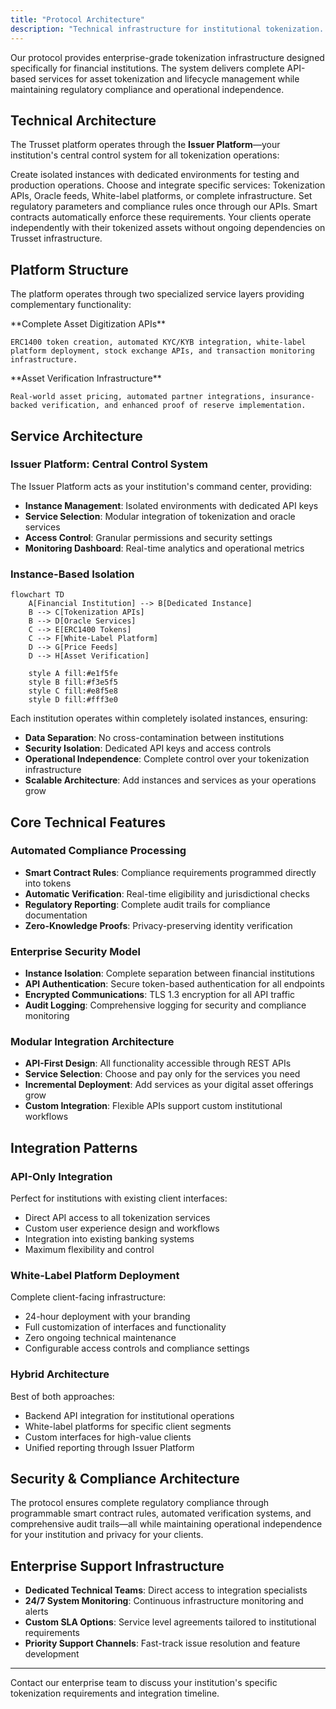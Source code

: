 ```yaml
---
title: "Protocol Architecture"
description: "Technical infrastructure for institutional tokenization. API architecture, security model, and service integration."
---
```


Our protocol provides enterprise-grade tokenization infrastructure designed specifically for financial institutions. The system delivers complete API-based services for asset tokenization and lifecycle management while maintaining regulatory compliance and operational independence.

## Technical Architecture

The Trusset platform operates through the **Issuer Platform**—your institution's central control system for all tokenization operations:

<Steps>
  <Step title="Instance Provisioning">
    Create isolated instances with dedicated environments for testing and production operations.
  </Step>
  
  <Step title="Service Integration">
    Choose and integrate specific services: Tokenization APIs, Oracle feeds, White-label platforms, or complete infrastructure.
  </Step>
  
  <Step title="Compliance Configuration">
    Set regulatory parameters and compliance rules once through our APIs. Smart contracts automatically enforce these requirements.
  </Step>
  
  <Step title="Client Operations">
    Your clients operate independently with their tokenized assets without ongoing dependencies on Trusset infrastructure.
  </Step>
</Steps>

## Platform Structure

The platform operates through two specialized service layers providing complementary functionality:

<Columns cols={2}>
  <Card title="Tokenization Service" icon="coins">
    **Complete Asset Digitization APIs**
    
    ERC1400 token creation, automated KYC/KYB integration, white-label platform deployment, stock exchange APIs, and transaction monitoring infrastructure.
  </Card>
  
  <Card title="Oracle Service" icon="database">
    **Asset Verification Infrastructure**
    
    Real-world asset pricing, automated partner integrations, insurance-backed verification, and enhanced proof of reserve implementation.
  </Card>
</Columns>

## Service Architecture

### Issuer Platform: Central Control System

The Issuer Platform acts as your institution's command center, providing:

- **Instance Management**: Isolated environments with dedicated API keys
- **Service Selection**: Modular integration of tokenization and oracle services  
- **Access Control**: Granular permissions and security settings
- **Monitoring Dashboard**: Real-time analytics and operational metrics

### Instance-Based Isolation

```mermaid
flowchart TD
    A[Financial Institution] --> B[Dedicated Instance]
    B --> C[Tokenization APIs]
    B --> D[Oracle Services]
    C --> E[ERC1400 Tokens]
    C --> F[White-Label Platform]
    D --> G[Price Feeds]
    D --> H[Asset Verification]
    
    style A fill:#e1f5fe
    style B fill:#f3e5f5
    style C fill:#e8f5e8
    style D fill:#fff3e0
```

Each institution operates within completely isolated instances, ensuring:
- **Data Separation**: No cross-contamination between institutions
- **Security Isolation**: Dedicated API keys and access controls
- **Operational Independence**: Complete control over your tokenization infrastructure
- **Scalable Architecture**: Add instances and services as your operations grow

## Core Technical Features

### Automated Compliance Processing
- **Smart Contract Rules**: Compliance requirements programmed directly into tokens
- **Automatic Verification**: Real-time eligibility and jurisdictional checks
- **Regulatory Reporting**: Complete audit trails for compliance documentation
- **Zero-Knowledge Proofs**: Privacy-preserving identity verification

### Enterprise Security Model
- **Instance Isolation**: Complete separation between financial institutions
- **API Authentication**: Secure token-based authentication for all endpoints
- **Encrypted Communications**: TLS 1.3 encryption for all API traffic
- **Audit Logging**: Comprehensive logging for security and compliance monitoring

### Modular Integration Architecture
- **API-First Design**: All functionality accessible through REST APIs
- **Service Selection**: Choose and pay only for the services you need
- **Incremental Deployment**: Add services as your digital asset offerings grow
- **Custom Integration**: Flexible APIs support custom institutional workflows

## Integration Patterns

### API-Only Integration
Perfect for institutions with existing client interfaces:
- Direct API access to all tokenization services
- Custom user experience design and workflows
- Integration into existing banking systems
- Maximum flexibility and control

### White-Label Platform Deployment
Complete client-facing infrastructure:
- 24-hour deployment with your branding
- Full customization of interfaces and functionality
- Zero ongoing technical maintenance
- Configurable access controls and compliance settings

### Hybrid Architecture
Best of both approaches:
- Backend API integration for institutional operations
- White-label platforms for specific client segments
- Custom interfaces for high-value clients
- Unified reporting through Issuer Platform

## Security & Compliance Architecture

<Info>
The protocol ensures complete regulatory compliance through programmable smart contract rules, automated verification systems, and comprehensive audit trails—all while maintaining operational independence for your institution and privacy for your clients.
</Info>

## Enterprise Support Infrastructure

- **Dedicated Technical Teams**: Direct access to integration specialists
- **24/7 System Monitoring**: Continuous infrastructure monitoring and alerts
- **Custom SLA Options**: Service level agreements tailored to institutional requirements
- **Priority Support Channels**: Fast-track issue resolution and feature development

---

<Card title="Ready to Integrate?" icon="rocket" href="https://issuers.trusset.org">
  Contact our enterprise team to discuss your institution's specific tokenization requirements and integration timeline.
</Card>
